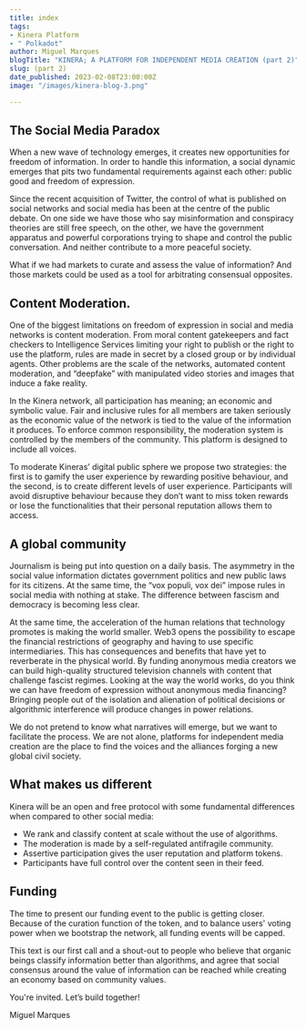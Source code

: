 ```yaml
---
title: index
tags:
- Kinera Platform
- " Polkadot"
author: Miguel Marques
blogTitle: "KINERA; A PLATFORM FOR INDEPENDENT MEDIA CREATION (part 2)"
slug: (part 2)
date_published: 2023-02-08T23:00:00Z
image: "/images/kinera-blog-3.png"

---
```

## The Social Media Paradox

When a new wave of technology emerges, it creates new opportunities for freedom of information. In order to handle this information, a social dynamic emerges that pits two fundamental requirements against each other: public good and freedom of expression.

Since the recent acquisition of Twitter, the control of what is published on social networks and social media has been at the centre of the public debate. On one side we have those who say misinformation and conspiracy theories are still free speech, on the other, we have the government apparatus and powerful corporations trying to shape and control the public conversation. And neither contribute to a more peaceful society.

What if we had markets to curate and assess the value of information? And those markets could be used as a tool for arbitrating consensual opposites.

## Content Moderation.

One of the biggest limitations on freedom of expression in social and media networks is content moderation. From moral content gatekeepers and fact checkers  to Intelligence Services limiting your right to publish or the right to use the platform, rules are made in secret by a closed group or by individual agents. Other problems are the scale of the networks, automated content moderation, and “deepfake” with manipulated video stories and images that induce a fake reality. 

In the Kinera network, all participation has meaning; an economic and symbolic value. Fair and inclusive rules for all members are taken  seriously as  the economic value of the network is tied to the value of the information it produces. To enforce common responsibility, the moderation system is controlled by the members of the community.  This platform is designed to include all voices.

To moderate Kineras’ digital public sphere we propose two strategies: the first is to gamify the user experience by rewarding positive behaviour, and the second, is to create different levels of user experience. Participants will avoid disruptive behaviour because they don’t want to miss token rewards or lose the functionalities that their personal reputation allows them to access.

## A global community

Journalism is being put into question on a daily basis. The asymmetry in the social value information dictates government politics and new public laws for its citizens. At the same time, the “vox populi, vox dei” impose rules in social media with nothing at stake. The difference between fascism and democracy is becoming less clear. 

At the same time, the acceleration of the human relations that technology promotes is making the world smaller. Web3 opens the possibility to escape  the financial restrictions of geography and  having to use specific  intermediaries. This has consequences and benefits that have  yet to  reverberate in the physical world.  By funding anonymous media creators we can build high-quality structured television channels with content that challenge  fascist regimes. Looking at the way the world works, do you think we can have freedom of expression without anonymous media financing? Bringing people out of the isolation and alienation of political decisions or algorithmic interference will produce changes in power relations. 

We do not pretend to know what narratives will emerge, but we want to facilitate the process. We are not alone, platforms for independent media creation are the place to find the voices and the alliances forging a new global civil society. 

## What makes us different

Kinera will be an open and free protocol with some fundamental differences when compared to other social media:

* We rank and classify content at scale without the use of algorithms. 
* The moderation is made by a self-regulated antifragile community.
* Assertive participation gives the user reputation and platform tokens.
* Participants have full control over the content seen in their feed.
    
## Funding

The time to present our funding event to the public is getting closer. Because of the curation function  of the token, and to balance  users' voting  power  when we bootstrap the network, all funding events will be capped.

This text is our first call and a shout-out to people who believe that organic beings classify information better than algorithms, and agree that social consensus around the value of information can be reached while creating an economy based on community values.

You're invited. Let’s build together! 

Miguel Marques





